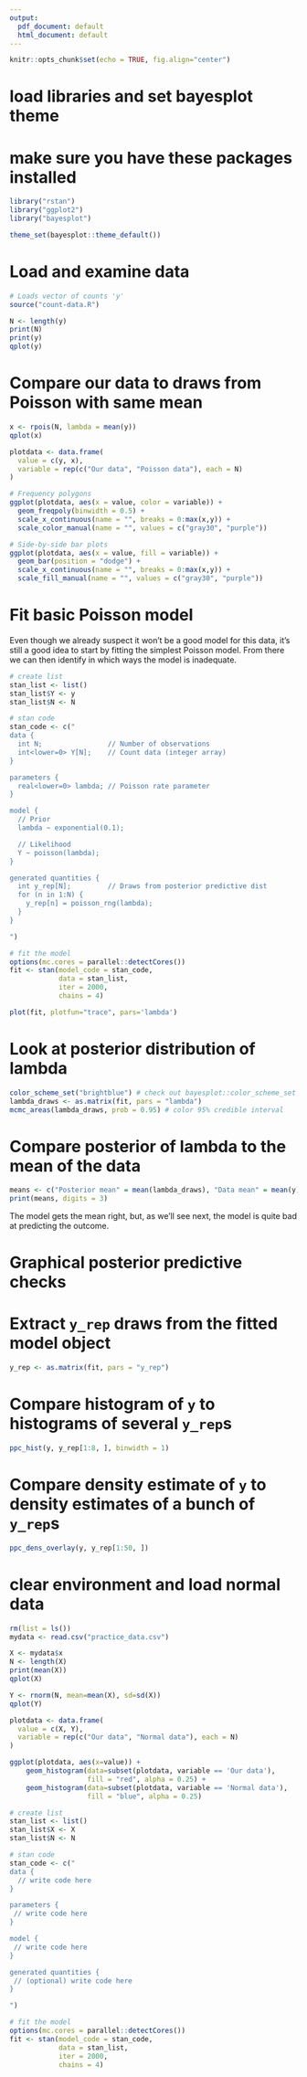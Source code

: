 ```yaml
---
output:
  pdf_document: default
  html_document: default
---
```

```r
knitr::opts_chunk$set(echo = TRUE, fig.align="center")
```

# load libraries and set bayesplot theme 
# make sure you have these packages installed
```r
library("rstan")
library("ggplot2")
library("bayesplot")

theme_set(bayesplot::theme_default())
```


# Load and examine data
```r
# Loads vector of counts 'y'
source("count-data.R")

N <- length(y)
print(N)
print(y)
qplot(y)
```

# Compare our data to draws from Poisson with same mean
```r
x <- rpois(N, lambda = mean(y))
qplot(x)
```

```r
plotdata <- data.frame(
  value = c(y, x), 
  variable = rep(c("Our data", "Poisson data"), each = N)
)

# Frequency polygons
ggplot(plotdata, aes(x = value, color = variable)) + 
  geom_freqpoly(binwidth = 0.5) +
  scale_x_continuous(name = "", breaks = 0:max(x,y)) +
  scale_color_manual(name = "", values = c("gray30", "purple"))

# Side-by-side bar plots
ggplot(plotdata, aes(x = value, fill = variable)) + 
  geom_bar(position = "dodge") +
  scale_x_continuous(name = "", breaks = 0:max(x,y)) +
  scale_fill_manual(name = "", values = c("gray30", "purple"))
```

# Fit basic Poisson model

Even though we already suspect it won't be a good model for this data, it's
still a good idea to start by fitting the simplest Poisson model. From there we
can then identify in which ways the model is inadequate.
```r
# create list 
stan_list <- list()
stan_list$Y <- y
stan_list$N <- N
```

```r
# stan code 
stan_code <- c("
data {
  int N;                // Number of observations
  int<lower=0> Y[N];    // Count data (integer array)
}

parameters {
  real<lower=0> lambda; // Poisson rate parameter 
}

model {
  // Prior
  lambda ~ exponential(0.1);

  // Likelihood
  Y ~ poisson(lambda);
}

generated quantities {
  int y_rep[N];         // Draws from posterior predictive dist
  for (n in 1:N) {
    y_rep[n] = poisson_rng(lambda);
  }
}

")
```

```r
# fit the model 
options(mc.cores = parallel::detectCores())
fit <- stan(model_code = stan_code, 
            data = stan_list, 
            iter = 2000, 
            chains = 4)
```

```r
plot(fit, plotfun="trace", pars='lambda')
```

# Look at posterior distribution of lambda
```r
color_scheme_set("brightblue") # check out bayesplot::color_scheme_set
lambda_draws <- as.matrix(fit, pars = "lambda")
mcmc_areas(lambda_draws, prob = 0.95) # color 95% credible interval
```

# Compare posterior of lambda to the mean of the data
```r
means <- c("Posterior mean" = mean(lambda_draws), "Data mean" = mean(y))
print(means, digits = 3)
```
The model gets the mean right, but, as we'll see next, the model is quite bad
at predicting the outcome.

# Graphical posterior predictive checks
# Extract `y_rep` draws from the fitted model object
```r
y_rep <- as.matrix(fit, pars = "y_rep")
```

# Compare histogram of `y` to histograms of several `y_rep`s
```r
ppc_hist(y, y_rep[1:8, ], binwidth = 1)
```

# Compare density estimate of `y` to density estimates of a bunch of `y_rep`s
```r
ppc_dens_overlay(y, y_rep[1:50, ])
```

# clear environment and load normal data
```r
rm(list = ls())
mydata <- read.csv("practice_data.csv")
```


```r
X <- mydata$x
N <- length(X)
print(mean(X))
qplot(X)
```

```r
Y <- rnorm(N, mean=mean(X), sd=sd(X))
qplot(Y)
```

```r
plotdata <- data.frame(
  value = c(X, Y), 
  variable = rep(c("Our data", "Normal data"), each = N)
)

ggplot(plotdata, aes(x=value)) + 
    geom_histogram(data=subset(plotdata, variable == 'Our data'),
                   fill = "red", alpha = 0.25) +
    geom_histogram(data=subset(plotdata, variable == 'Normal data'),
                   fill = "blue", alpha = 0.25) 
```

```r
# create list 
stan_list <- list()
stan_list$X <- X
stan_list$N <- N
```

```r
# stan code 
stan_code <- c("
data {
  // write code here
}

parameters {
 // write code here
}

model {
 // write code here
}

generated quantities {
 // (optional) write code here
}

")
```

```r
# fit the model 
options(mc.cores = parallel::detectCores())
fit <- stan(model_code = stan_code, 
            data = stan_list, 
            iter = 2000, 
            chains = 4)
```




